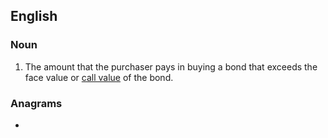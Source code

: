 ==English==

===Noun===
{{en-noun}}

# {{lb|en|finance}} The amount that the purchaser pays in buying a bond that exceeds the face value or [[call value]] of the bond.

===Anagrams===
* {{anagrams|en|Premium Bond}}